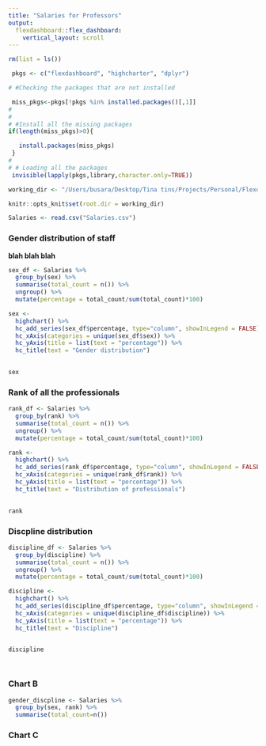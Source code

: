 ```yaml
---
title: "Salaries for Professors"
output: 
  flexdashboard::flex_dashboard:
    vertical_layout: scroll
---
```



```r
rm(list = ls())

 pkgs <- c("flexdashboard", "highcharter", "dplyr")

# #Checking the packages that are not installed

 miss_pkgs<-pkgs[!pkgs %in% installed.packages()[,1]]
#
#
# #Install all the missing packages
if(length(miss_pkgs)>0){

   install.packages(miss_pkgs)
 }
#
# # Loading all the packages
 invisible(lapply(pkgs,library,character.only=TRUE))

```

```r

working_dir <- "/Users/busara/Desktop/Tina tins/Projects/Personal/Flexdashboards"

knitr::opts_knit$set(root.dir = working_dir)


```


```r
Salaries <- read.csv("Salaries.csv")
```

### Gender distribution of staff
<b>blah blah blah</b>

```r
sex_df <- Salaries %>%
  group_by(sex) %>%
  summarise(total_count = n()) %>%
  ungroup() %>%
  mutate(percentage = total_count/sum(total_count)*100)

sex <- 
  highchart() %>%
  hc_add_series(sex_df$percentage, type="column", showInLegend = FALSE) %>%
  hc_xAxis(categories = unique(sex_df$sex)) %>%
  hc_yAxis(title = list(text = "percentage")) %>%
  hc_title(text = "Gender distribution")
  

sex

```

### Rank of all the professionals
```r

rank_df <- Salaries %>%
  group_by(rank) %>%
  summarise(total_count = n()) %>%
  ungroup() %>%
  mutate(percentage = total_count/sum(total_count)*100)

rank <- 
  highchart() %>%
  hc_add_series(rank_df$percentage, type="column", showInLegend = FALSE) %>%
  hc_xAxis(categories = unique(rank_df$rank)) %>%
  hc_yAxis(title = list(text = "percentage")) %>%
  hc_title(text = "Distribution of professionals")
  

rank


```

### Discpline distribution
```r


discipline_df <- Salaries %>%
  group_by(discipline) %>%
  summarise(total_count = n()) %>%
  ungroup() %>%
  mutate(percentage = total_count/sum(total_count)*100)

discipline <- 
  highchart() %>%
  hc_add_series(discipline_df$percentage, type="column", showInLegend = FALSE) %>%
  hc_xAxis(categories = unique(discipline_df$discipline)) %>%
  hc_yAxis(title = list(text = "percentage")) %>%
  hc_title(text = "Discipline")
  

discipline




```



### Chart B

```r

gender_discpline <- Salaries %>%
  group_by(sex, rank) %>%
  summarise(total_count=n())

```

### Chart C
```r


```

